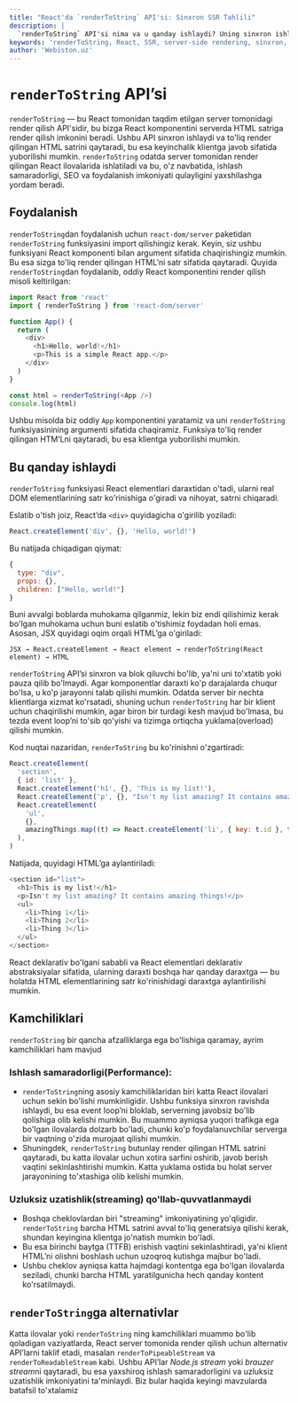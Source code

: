 ```yaml
---
title: "React'da `renderToString` API'si: Sinxron SSR Tahlili"
description: |
  `renderToString` API'si nima va u qanday ishlaydi? Uning sinxron ishlashi, kamchiliklari va nima uchun zamonaviy alternativlar kerakligini bilib oling.
keywords: 'renderToString, React, SSR, server-side rendering, sinxron, performance, streaming, TTFB, ReactDOMServer, webiston'
author: 'Webiston.uz'
---
```


# `renderToString` API’si

`renderToString` — bu React tomonidan taqdim etilgan server tomonidagi render qilish API'sidir, bu bizga React komponentini serverda HTML satriga render qilish imkonini beradi. Ushbu API sinxron ishlaydi va to'liq render qilingan HTML satrini qaytaradi, bu esa keyinchalik klientga javob sifatida yuborilishi mumkin. `renderToString` odatda server tomonidan render qilingan React ilovalarida ishlatiladi va bu, o'z navbatida, ishlash samaradorligi, SEO va foydalanish imkoniyati qulayligini yaxshilashga yordam beradi.

## Foydalanish

`renderToString`dan foydalanish uchun `react-dom/server` paketidan `renderToString` funksiyasini import qilishingiz kerak. Keyin, siz ushbu funksiyani React komponenti bilan argument sifatida chaqirishingiz mumkin. Bu esa sizga to'liq render qilingan HTML’ni satr sifatida qaytaradi. Quyida `renderToString`dan foydalanib, oddiy React komponentini render qilish misoli keltirilgan:

```js copy
import React from 'react'
import { renderToString } from 'react-dom/server'

function App() {
  return (
    <div>
      <h1>Hello, world!</h1>
      <p>This is a simple React app.</p>
    </div>
  )
}

const html = renderToString(<App />)
console.log(html)
```

Ushbu misolda biz oddiy `App` komponentini yaratamiz va uni `renderToString` funksiyasinining argumenti sifatida chaqiramiz. Funksiya to'liq render qilingan HTM’Lni qaytaradi, bu esa klientga yuborilishi mumkin.

## Bu qanday ishlaydi

`renderToString` funksiyasi React elementlari daraxtidan o'tadi, ularni real DOM elementlarining satr ko'rinishiga o'giradi va nihoyat, satrni chiqaradi.

Eslatib o'tish joiz, React’da `<div>` quyidagicha o'girilib yoziladi:

```js copy
React.createElement('div', {}, 'Hello, world!')
```

Bu natijada chiqadigan qiymat:

```js copy
{
  type: "div",
  props: {},
  children: ["Hello, world!"]
}
```

Buni avvalgi boblarda muhokama qilganmiz, lekin biz endi qilishimiz kerak bo'lgan muhokama uchun buni eslatib o'tishimiz foydadan holi emas. Asosan, JSX quyidagi oqim orqali HTML’ga o'giriladi:

`JSX → React.createElement → React element → renderToString(React element) → HTML`

`renderToString` API’si sinxron va blok qiluvchi bo'lib, ya'ni uni to'xtatib yoki pauza qilib bo'lmaydi. Agar komponentlar daraxti ko'p darajalarda chuqur bo'lsa, u ko'p jarayonni talab qilishi mumkin. Odatda server bir nechta klientlarga xizmat ko'rsatadi, shuning uchun `renderToString` har bir klient uchun chaqirilishi mumkin, agar biron bir turdagi kesh mavjud bo'lmasa, bu tezda event loop’ni to'sib qo'yishi va tizimga ortiqcha yuklama(overload) qilishi mumkin.

Kod nuqtai nazaridan, `renderToString` bu ko'rinishni o'zgartiradi:

```js copy
React.createElement(
  'section',
  { id: 'list' },
  React.createElement('h1', {}, 'This is my list!'),
  React.createElement('p', {}, "Isn't my list amazing? It contains amazing things!"),
  React.createElement(
    'ul',
    {},
    amazingThings.map((t) => React.createElement('li', { key: t.id }, t.label)),
  ),
)
```

Natijada, quyidagi HTML’ga aylantiriladi:

```js copy
<section id="list">
  <h1>This is my list!</h1>
  <p>Isn't my list amazing? It contains amazing things!</p>
  <ul>
    <li>Thing 1</li>
    <li>Thing 2</li>
    <li>Thing 3</li>
  </ul>
</section>
```

React deklarativ bo'lgani sababli va React elementlari deklarativ abstraksiyalar sifatida, ularning daraxti boshqa har qanday daraxtga — bu holatda HTML elementlarining satr ko'rinishidagi daraxtga aylantirilishi mumkin.

## Kamchiliklari

`renderToString` bir qancha afzalliklarga ega bo'lishiga qaramay, ayrim kamchiliklari ham mavjud

### Ishlash samaradorligi(Performance):

- `renderToString`ning asosiy kamchiliklaridan biri katta React ilovalari uchun sekin bo'lishi mumkinligidir. Ushbu funksiya sinxron ravishda ishlaydi, bu esa event loop’ni bloklab, serverning javobsiz bo'lib qolishiga olib kelishi mumkin. Bu muammo ayniqsa yuqori trafikga ega bo'lgan ilovalarda dolzarb bo'ladi, chunki ko'p foydalanuvchilar serverga bir vaqtning o'zida murojaat qilishi mumkin.
- Shuningdek, `renderToString` butunlay render qilingan HTML satrini qaytaradi, bu katta ilovalar uchun xotira sarfini oshirib, javob berish vaqtini sekinlashtirishi mumkin. Katta yuklama ostida bu holat server jarayonining to'xtashiga olib kelishi mumkin.

### Uzluksiz uzatishlik(streaming) qo'llab-quvvatlanmaydi

- Boshqa cheklovlardan biri "streaming" imkoniyatining yo'qligidir. `renderToString` barcha HTML satrini avval to'liq generatsiya qilishi kerak, shundan keyingina klientga jo'natish mumkin bo'ladi.
- Bu esa birinchi baytga (TTFB) erishish vaqtini sekinlashtiradi, ya'ni klient HTML’ni olishni boshlash uchun uzoqroq kutishga majbur bo'ladi.
- Ushbu cheklov ayniqsa katta hajmdagi kontentga ega bo'lgan ilovalarda seziladi, chunki barcha HTML yaratilgunicha hech qanday kontent ko'rsatilmaydi.

## `renderToString`ga alternativlar

Katta ilovalar yoki `renderToString` ning kamchiliklari muammo bo'lib qoladigan vaziyatlarda, React server tomonida render qilish uchun alternativ API’larni taklif etadi, masalan `renderToPipeableStream` va `renderToReadableStream` kabi. Ushbu API’lar _Node.js stream_ yoki *brauzer stream*ni qaytaradi, bu esa yaxshiroq ishlash samaradorligini va uzluksiz uzatishlik imkoniyatini ta'minlaydi. Biz bular haqida keyingi mavzularda batafsil to'xtalamiz
